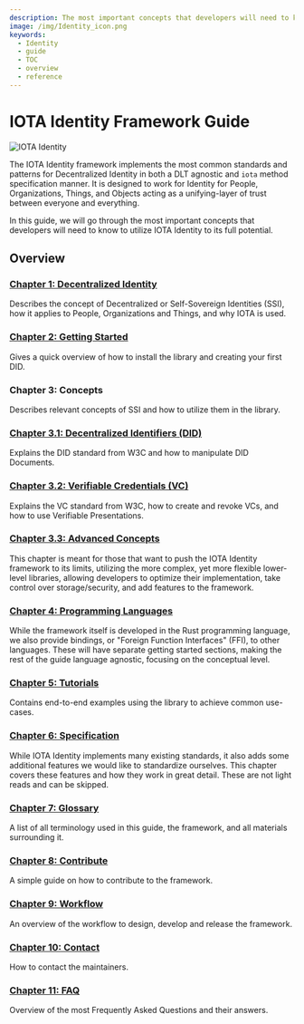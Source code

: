 ```yaml
---
description: The most important concepts that developers will need to know to utilize IOTA Identity to its full potential.
image: /img/Identity_icon.png
keywords:
  - Identity
  - guide
  - TOC
  - overview
  - reference
---
```


# IOTA Identity Framework Guide

<Announcement />

![IOTA Identity](/img/Banner/banner_identity.svg)

The IOTA Identity framework implements the most common standards and patterns for Decentralized Identity in both a DLT agnostic and `iota` method specification manner. It is designed to work for Identity for People, Organizations, Things, and Objects acting as a unifying-layer of trust between everyone and everything.

In this guide, we will go through the most important concepts that developers will need to know to utilize IOTA Identity to its full potential.

## Overview

### [Chapter 1: Decentralized Identity](./decentralized_identity.mdx)

Describes the concept of Decentralized or Self-Sovereign Identities (SSI), how it applies to People, Organizations and Things, and why IOTA is used.

### [Chapter 2: Getting Started](./getting_started/overview.mdx)

Gives a quick overview of how to install the library and creating your first DID.

### Chapter 3: Concepts

Describes relevant concepts of SSI and how to utilize them in the library.

### [Chapter 3.1: Decentralized Identifiers (DID)](./concepts/decentralized_identifiers/overview.mdx)

Explains the DID standard from W3C and how to manipulate DID Documents.

### [Chapter 3.2: Verifiable Credentials (VC)](./concepts/verifiable_credentials/overview.mdx)

Explains the VC standard from W3C, how to create and revoke VCs, and how to use Verifiable Presentations.

### [Chapter 3.3: Advanced Concepts](./concepts/advanced/overview.mdx)

This chapter is meant for those that want to push the IOTA Identity framework to its limits, utilizing the more complex, yet more flexible lower-level libraries, allowing developers to optimize their implementation, take control over storage/security, and add features to the framework.

### [Chapter 4: Programming Languages](./libraries/overview.mdx)

While the framework itself is developed in the Rust programming language, we also provide bindings, or "Foreign Function Interfaces" (FFI), to other languages. These will have separate getting started sections, making the rest of the guide language agnostic, focusing on the conceptual level.

### [Chapter 5: Tutorials](./tutorials/overview.mdx)

Contains end-to-end examples using the library to achieve common use-cases.

### [Chapter 6: Specification](./specs/overview.mdx)

While IOTA Identity implements many existing standards, it also adds some additional features we would like to standardize ourselves. This chapter covers these features and how they work in great detail. These are not light reads and can be skipped.

### [Chapter 7: Glossary](./glossary.mdx)

A list of all terminology used in this guide, the framework, and all materials surrounding it.

### [Chapter 8: Contribute](./contribute.mdx)

A simple guide on how to contribute to the framework.

### [Chapter 9: Workflow](./workflow.mdx)

An overview of the workflow to design, develop and release the framework.

### [Chapter 10: Contact](./contact.mdx)

How to contact the maintainers.

### [Chapter 11: FAQ](./faq.mdx)

Overview of the most Frequently Asked Questions and their answers.
